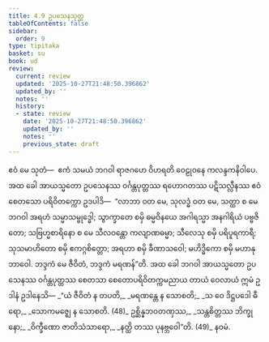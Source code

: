 ```yaml
---
title: 4.9 ဥပသေနသုတ္တ
tableOfContents: false
sidebar:
  order: 9
type: tipitaka
basket: su
book: ud
review:
  current: review
  updated: '2025-10-27T21:48:50.396862'
  updated_by: ''
  notes: ''
  history:
  - state: review
    date: '2025-10-27T21:48:50.396862'
    updated_by: ''
    notes: ''
    previous_state: draft
---
```



<ReviewStatus review={frontmatter.review} showDetails={true} />

<HypothesisAnnotation frontmatter={frontmatter} />

<DynamicBreadcrumb />

<Division number="39" book="ud" e="ch" v="18" p="131">

<Paragraph number="338" book="ud">
ဧဝံ မေ သုတံ—  ဧကံ သမယံ ဘဂဝါ ရာဇဂဟေ ဝိဟရတိ ဝေဠုဝနေ ကလန္ဒကနိဝါပေ. အထ ခေါ အာယသ္မတော ဥပသေနဿ ဝင်္ဂန္တပုတ္တဿ ရဟောဂတဿ ပဋိသလ္လီနဿ ဧဝံ စေတသော ပရိဝိတက္ကော ဥဒပါဒိ—  “လာဘာ ဝတ မေ, သုလဒ္ဓံ ဝတ မေ, သတ္ထာ စ မေ ဘဂဝါ အရဟံ သမ္မာသမ္ဗုဒ္ဓေါ; သွာက္ခာတေ စမှိ ဓမ္မဝိနယေ အဂါရသ္မာ အနဂါရိယံ ပဗ္ဗဇိတော; သဗြဟ္မစာရိနော စ မေ သီလဝန္တော ကလျာဏဓမ္မာ; သီလေသု စမှိ ပရိပူရကာရီ; သုသမာဟိတော စမှိ ဧကဂ္ဂစိတ္တော; အရဟာ စမှိ ခီဏာသဝေါ; မဟိဒ္ဓိကော စမှိ မဟာနုဘာဝေါ. ဘဒ္ဒကံ မေ ဇီဝိတံ, ဘဒ္ဒကံ မရဏန်”တိ.
</Paragraph>

<Paragraph number="339" book="ud">
အထ ခေါ ဘဂဝါ အာယသ္မတော ဥပသေနဿ ဝင်္ဂန္တပုတ္တဿ စေတသာ စေတောပရိဝိတက္ကမညာယ တာယံ ဝေလာယံ ဣမံ ဥဒါနံ ဥဒါနေသိ—
</Paragraph>

<Paragraph number="340" type="verses" book="ud">
_“ယံ ဇီဝိတံ န တပတိ,_  
_မရဏန္တေ န သောစတိ;_  
_သ ဝေ ဒိဋ္ဌပဒေါ ဓီရော,_  
_သောကမဇ္ဈေ န သောစတိ. (48)_  

</Paragraph>

<Paragraph number="341" type="verses" book="ud">
ဥစ္ဆိန္နဘဝတဏှဿ,_  
_သန္တစိတ္တဿ ဘိက္ခုနော;_  
_ဝိက္ခီဏော ဇာတိသံသာရော,_  
_နတ္ထိ တဿ ပုနဗ္ဘဝေါ”တိ. (49)_  


</Paragraph>
</Division>

<Paragraph number="342" type="center" book="ud">
နဝမံ.
</Paragraph>